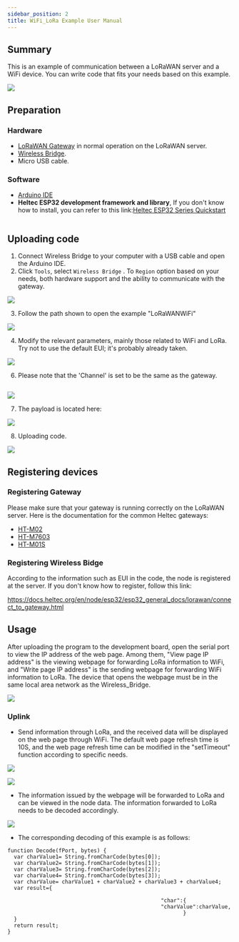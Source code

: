 ```yaml
---
sidebar_position: 2
title: WiFi_LoRa Example User Manual
---
```



## Summary
This is an example of communication between a LoRaWAN server and a WiFi device. You can write code that fits your needs based on this example.

![](img/wifi-lora.png)

## Preparation
### Hardware
- [LoRaWAN Gateway](https://heltec.org/product-category/lora/lora-gateway/) in normal operation on the LoRaWAN server.
- [Wireless Bridge](https://heltec.org/project/wireless-bridge/).
- Micro USB cable.

### Software
- [Arduino IDE](https://www.arduino.cc/)
- **Heltec ESP32 development framework and library**, If you don't know how to install, you can refer to this link:[Heltec ESP32 Series Quickstart](/docs/devices/open-source-devices/esp32-series/esp32-quick-start?esp32=esp32)

``` {tip} It also supports the [official Arduino framework](https://github.com/espressif/arduino-esp32) of Espressif.
```

## Uploading code
1. Connect Wireless Bridge to your computer with a USB cable and open the Arduino IDE.
2. Click `Tools`,  select `Wireless Bridge` . To `Region` option based on your needs, both hardware support and the ability to communicate with the gateway.

  ![](img/02.png)

3. Follow the path shown to open the example "LoRaWANWiFi"

  ![](img/03.png)

4. Modify the relevant parameters, mainly those related to WiFi and LoRa. Try not to use the default EUI; it's probably already taken.

  ![](img/04.jpg)

6. Please note that the 'Channel' is set to be the same as the gateway.

``` {tip} The default frequency band is 0~ 7. If you don't know how to set the frequency band, you can check this link:[LoRaWAN example Sub-Band usage](/docs/devices/general-docs/lorawan-instructions/lorawan-sub-band-usage)
```

  ![](img/05.png)

7. The payload is located here:

  ![](img/06.png)

8. Uploading code.

  ![](img/07.jpg)

## Registering devices

### Registering Gateway
Please make sure that your gateway is running correctly on the LoRaWAN server.
Here is the documentation for the common Heltec gateways:
- [HT-M02](/docs/devices/lora-gateway/ht-m02-v2-edge-lora-gateway/)
- [HT-M7603](/docs/devices/lora-gateway/ht-m7603-indoor-lora-gateway/)
- [HT-M01S](docs/devices/lora-gateway/ht-m01s-v2-indoor-lora-gateway/)

### Registering Wireless Bidge
According to the information such as EUI in the code, the node is registered at the server.
If you don't know how to register, follow this link:

https://docs.heltec.org/en/node/esp32/esp32_general_docs/lorawan/connect_to_gateway.html

## Usage
After uploading the program to the development board, open the serial port to view the IP address of the web page. Among them, "View page IP address" is the viewing webpage for forwarding LoRa information to WiFi, and "Write page IP address" is the sending webpage for forwarding WiFi information to LoRa. The device that opens the webpage must be in the same local area network as the Wireless_Bridge.

![](img/wifi_lora_user_manual/02.png)

### Uplink
- Send information through LoRa, and the received data will be displayed on the web page through WiFi. The default web page refresh time is 10S, and the web page refresh time can be modified in the "setTimeout" function according to specific needs.

![](img/wifi_lora_user_manual/03.png)

![](img/wifi_lora_user_manual/04.png)

- The information issued by the webpage will be forwarded to LoRa and can be viewed in the node data. The information forwarded to LoRa needs to be decoded accordingly.

![](img/wifi_lora_user_manual/05.png)

- The corresponding decoding of this example is as follows:

```shell
function Decode(fPort, bytes) {
  var charValue1= String.fromCharCode(bytes[0]);
  var charValue2= String.fromCharCode(bytes[1]);
  var charValue3= String.fromCharCode(bytes[2]);
  var charValue4= String.fromCharCode(bytes[3]);
  var charValue= charValue1 + charValue2 + charValue3 + charValue4;
  var result={
    
                                                "char":{
                                                "charValue":charValue,
                                                       }
  }
  return result;
}
```

